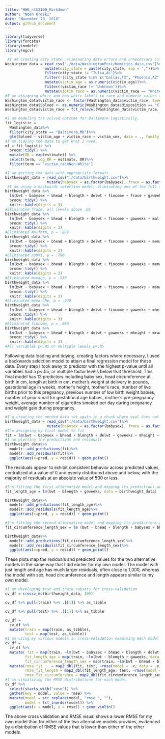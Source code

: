 ```yaml
---
title: "HW6_ntk2109_Markdown"
author: "Noah Kreski"
date: "November 20, 2018"
output: github_document
---
```


```r
library(tidyverse)
library(forcats)
library(modelr)
library(mgcv)
```
```r
 #I am creating city_state, eliminating data errors and unnecessary city-states, convert age to numeric, and applying a true/false statement to non-unknown race
Washington_data = read_csv("./data/WashingtonPost/homicide-data.csv")%>%
                  mutate(city_state = paste(city,state, sep = ","))%>%
                  filter(city_state != "Tulsa,AL")%>%
                  filter(!(city_state %in% c("Dallas,TX", "Phoenix,AZ", "Kansas City,MO")))%>%
                  mutate(victim_age = as.numeric(victim_age))%>%
                  filter((victim_race != "Unknown"))%>%
                  mutate(victim_race = as.numeric(victim_race == "White"))
#I am assigning white and non-white labels to race and numeric values to whether a case was resolved, while also making white the reference                  
Washington_data$victim_race <- factor(Washington_data$victim_race, levels = c(1,0), labels = c("White","Non-White"))
Washington_data$Solved <- as.numeric(Washington_data$disposition == "Closed by arrest")
Washington_data$victim_race = fct_relevel(Washington_data$victim_race, "White")

```
```r
#I am modeling the solved outcome for Baltimore logistically.
fit_logistic = 
  Washington_data%>% 
  filter(city_state == "Baltimore,MD")%>%
  glm(Solved ~ victim_age + victim_race + victim_sex, data = ., family = binomial()) 
#I am tidying the data to get what I need.
m1 = fit_logistic %>% 
  broom::tidy() %>% 
  mutate(OR = exp(estimate)) %>%
  select(term, log_OR = estimate, OR)%>%
  filter(term == "victim_raceNon-White")

```
```r
#I am getting the data with appropriate formats
birthweight_data = read_csv("./data/birthweight.csv")%>%
                   mutate(babysex = as.factor(babysex), frace = as.factor(frace), malform = as.factor(malform), mrace = as.factor(mrace))
 #I am using a backwards selection model, eliminating one of the full set of predictors based on whatever has the highest p value until all are below .05                 
birthweight_data %>% 
  lm(bwt ~ babysex + bhead + blength + delwt + fincome + frace + gaweeks + malform + menarche + mheight + mrace + momage +parity + pnumlbw + pnumsga +ppbmi + ppwt + smoken + wtgain, data = .) %>% 
  broom::tidy() %>% 
  knitr::kable(digits = 3)
#Eliminated frace, all levels above .05
birthweight_data %>% 
  lm(bwt ~ babysex + bhead + blength + delwt + fincome + gaweeks + malform + menarche + mheight + mrace + momage +parity + pnumlbw + pnumsga +ppbmi + ppwt + smoken + wtgain, data = .) %>% 
  broom::tidy() %>% 
  knitr::kable(digits = 3)
#Eliminated malform, p = .889
birthweight_data %>% 
  lm(bwt ~ babysex + bhead + blength + delwt + fincome + gaweeks + menarche + mheight + mrace + momage +parity + pnumlbw + pnumsga +ppbmi + ppwt + smoken + wtgain, data = .) %>% 
  broom::tidy() %>% 
  knitr::kable(digits = 3)
#Eliminated ppbmi, p = .760
birthweight_data %>% 
  lm(bwt ~ babysex + bhead + blength + delwt + fincome + gaweeks + menarche + mheight + mrace + momage +parity + pnumlbw + pnumsga + ppwt + smoken + wtgain, data = .) %>% 
  broom::tidy() %>% 
  knitr::kable(digits = 3)
#Eliminated momage, p = .530
birthweight_data %>% 
  lm(bwt ~ babysex + bhead + blength + delwt + fincome + gaweeks + menarche + mheight + mrace +parity + pnumlbw + pnumsga + ppwt + smoken + wtgain, data = .) %>% 
  broom::tidy() %>% 
  knitr::kable(digits = 3)
#Eliminated menarche, p = .245
birthweight_data %>% 
  lm(bwt ~ babysex + bhead + blength + delwt + fincome + gaweeks + mheight + mrace +parity + pnumlbw + pnumsga + ppwt + smoken + wtgain, data = .) %>% 
  broom::tidy() %>% 
  knitr::kable(digits = 3)
#Eliminated fincome, p = .069
birthweight_data %>% 
  lm(bwt ~ babysex + bhead + blength + delwt + gaweeks + mheight + mrace +parity + pnumlbw + pnumsga + ppwt + smoken + wtgain, data = .) %>% 
  broom::tidy() %>% 
  knitr::kable(digits = 3)
#All variables p<.05 or multiple levels p<.05

```

Following data loading and tidying, creating factors where necessary, I used a backwards selection model to attain a final regression model for these data. Every step I took away to predictor with the highest p-value until all variables had a p<.05, or multiple factor levels below that threshold. This final model has 13 predictors including baby sex, head circumference at birth in cm, length at birth in cm, mother's weight at delivery in pounds, gestational age in weeks, mother's height, mother's race, number of live births prior to this pregnancy, previous number of low birth weight babies, number of prior small for gestational age babies, mother's pre-pregnancy weight, average number of cigarettes smoked per day during pregnancy and weight gain during pregnancy.


```r
#I'm creating the needed data set again in a chunk where eval does not equal False
birthweight_data = read_csv("./data/birthweight.csv")%>%
                   mutate(babysex = as.factor(babysex), frace = as.factor(frace), malform = as.factor(malform), mrace = as.factor(mrace))
#I'm assigning my final model to fit
fit = lm(bwt ~ babysex + bhead + blength + delwt + gaweeks + mheight + mrace +parity + pnumlbw + pnumsga + ppwt + smoken + wtgain, data = birthweight_data)
#I am plotting the predictions and residuals
birthweight_data%>%
  modelr::add_predictions(fit)%>%
  modelr::add_residuals(fit)%>%
  ggplot(aes(x=pred, y = resid)) + geom_point()
```


The residuals appear to exhibit consistent behavior across predicted values, centralized at a value of 0 and evenly distributed above and below, with the majority of residuals at an absolute value of 500 or less. 
```r
#I'm fitting the first alternative model and mapping its predictions and residuals.
fit_length_age = lm(bwt ~ blength + gaweeks, data = birthweight_data)

birthweight_data%>%
  modelr::add_predictions(fit_length_age)%>%
  modelr::add_residuals(fit_length_age)%>%
  ggplot(aes(x=pred, y = resid)) + geom_point()

#I'm fitting the second alternative model and mapping its predictions and residuals.
fit_circumference_length_sex = lm (bwt ~ bhead + blength + babysex + bhead*blength + bhead*babysex + blength*babysex + bhead*blength*babysex, data = birthweight_data)

birthweight_data%>%
  modelr::add_predictions(fit_circumference_length_sex)%>%
  modelr::add_residuals(fit_circumference_length_sex)%>%
  ggplot(aes(x=pred, y = resid)) + geom_point()
```

These plots map the residuals and predicted values for the two alternative models in the same way that I did earlier for my own model. The model with just length and age has much larger residuals, often close to 1,000, whereas the model with sex, head circumference and length appears similar to my own model.

```r
#I am developing test and train subsets for cross-validation
cv_df = crossv_mc(birthweight_data, 100) 

cv_df %>% pull(train) %>% .[[1]] %>% as_tibble

cv_df %>% pull(test) %>% .[[1]] %>% as_tibble

cv_df =
  cv_df %>% 
  mutate(train = map(train, as_tibble),
         test = map(test, as_tibble))
#I am using my various models in cross-validation examining each model with the train set, and then examining RMSE with the test set
cv_df = 
  cv_df %>% 
  mutate( fit = map(train, ~lm(bwt ~ babysex + bhead + blength + delwt + gaweeks + mheight + mrace +parity + pnumlbw + pnumsga + ppwt + smoken + wtgain, data = .x)),
         fit_length_age = map(train, ~lm(bwt ~ blength + gaweeks, data = .x)),
         fit_circumference_length_sex = map(train, ~lm(bwt ~ bhead + blength + babysex + bhead*blength + bhead*babysex + blength*babysex + bhead*blength*babysex, data = .x))) %>% 
  mutate(rmse_fit    = map2_dbl(fit, test, ~rmse(model = .x, data = .y)),
         rmse_fit_length = map2_dbl(fit_length_age, test, ~rmse(model = .x, data = .y)),
         rmse_fit_circumference = map2_dbl(fit_circumference_length_sex, test, ~rmse(model = .x, data = .y)))
#I am visualizing the RMSE distributions for each model.
cv_df %>% 
  select(starts_with("rmse")) %>% 
  gather(key = model, value = rmse) %>% 
  mutate(model = str_replace(model, "rmse_", ""),
         model = fct_inorder(model)) %>% 
  ggplot(aes(x = model, y = rmse)) + geom_violin()
```

The above cross validation and RMSE visual shows a lower RMSE for my own model than for either of the two alternative models provides, evidenced by a distribution of RMSE values that is lower than either of the other models.